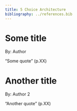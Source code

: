 ```yaml
---
title: 5 Choice Architecture
bibliography: ../references.bib
---
```


# Some title

::: author
By: Author
:::

::: highlight-quote
“Some quote” (p.XX)
:::

# Another title

::: author
By: Author 2
:::

::: highlight-quote
“Another quote” (p.XX)
:::

